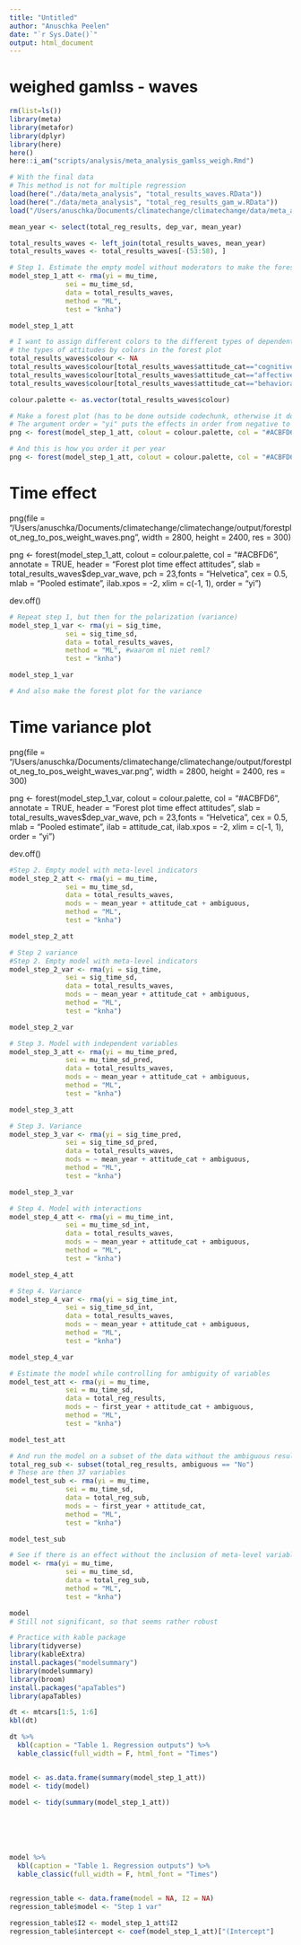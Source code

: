 ```yaml
---
title: "Untitled"
author: "Anuschka Peelen"
date: "`r Sys.Date()`"
output: html_document
---
```

# weighed gamlss - waves 

```r
rm(list=ls())
library(meta)
library(metafor)
library(dplyr)
library(here)
here()
here::i_am("scripts/analysis/meta_analysis_gamlss_weigh.Rmd")
```

```r
# With the final data
# This method is not for multiple regression
load(here("./data/meta_analysis", "total_results_waves.RData"))
load(here("./data/meta_analysis", "total_reg_results_gam_w.RData"))
load("/Users/anuschka/Documents/climatechange/climatechange/data/meta_analysis/total_results_waves.RData")

mean_year <- select(total_reg_results, dep_var, mean_year)

total_results_waves <- left_join(total_results_waves, mean_year)
total_results_waves <- total_results_waves[-(53:58), ] 
```

```r
# Step 1. Estimate the empty model without moderators to make the forest plots. 
model_step_1_att <- rma(yi = mu_time,
              sei = mu_time_sd,
              data = total_results_waves,
              method = "ML",
              test = "knha")

model_step_1_att

# I want to assign different colors to the different types of dependent variables, so that one can easily distinguish 
# the types of attitudes by colors in the forest plot
total_results_waves$colour <- NA
total_results_waves$colour[total_results_waves$attitude_cat=="cognitive"] <- "#2980B9" # blue
total_results_waves$colour[total_results_waves$attitude_cat=="affective"] <- "#CC5279" # pink
total_results_waves$colour[total_results_waves$attitude_cat=="behavioral"] <- "#B0CC52" # green

colour.palette <- as.vector(total_results_waves$colour)

# Make a forest plot (has to be done outside codechunk, otherwise it doesn't save)
# The argument order = "yi" puts the effects in order from negative to positive
png <- forest(model_step_1_att, colout = colour.palette, col = "#ACBFD6", annotate = TRUE, header = "Forest plot time effect attitudes", slab = total_reg_results$dep_var, pch = 23,fonts = "Helvetica", cex = 0.5, mlab = "Pooled estimate", ilab = attitude_cat, ilab.xpos = -2, xlim = c(-1, 1), order = "yi")

# And this is how you order it per year
png <- forest(model_step_1_att, colout = colour.palette, col = "#ACBFD6", annotate = TRUE, header = "Forest plot time effect attitudes", slab = total_reg_results$dep_var, pch = 23,fonts = "Helvetica", cex = 0.5, mlab = "Pooled estimate", ilab = attitude_cat, ilab.xpos = -2, xlim = c(-1, 1), order = total_reg_results$mean_year)

```

# Time effect 
png(file = "/Users/anuschka/Documents/climatechange/climatechange/output/forestplot_neg_to_pos_weight_waves.png", width = 2800, height = 2400, res = 300)

png <- forest(model_step_1_att, colout = colour.palette, col = "#ACBFD6", annotate = TRUE, header = "Forest plot time effect attitudes", slab = total_results_waves$dep_var_wave, pch = 23,fonts = "Helvetica", cex = 0.5, mlab = "Pooled estimate", ilab.xpos = -2, xlim = c(-1, 1), order = "yi")

dev.off()

```r
# Repeat step 1, but then for the polarization (variance)
model_step_1_var <- rma(yi = sig_time,
              sei = sig_time_sd,
              data = total_results_waves,
              method = "ML", #waarom ml niet reml?
              test = "knha")

model_step_1_var

# And also make the forest plot for the variance
```

# Time variance plot
png(file = "/Users/anuschka/Documents/climatechange/climatechange/output/forestplot_neg_to_pos_weight_waves_var.png", width = 2800, height = 2400, res = 300)

png <- forest(model_step_1_var, colout = colour.palette, col = "#ACBFD6", annotate = TRUE, header = "Forest plot time effect attitudes", slab = total_results_waves$dep_var_wave, pch = 23,fonts = "Helvetica", cex = 0.5, mlab = "Pooled estimate", ilab = attitude_cat, ilab.xpos = -2, xlim = c(-1, 1), order = "yi")

dev.off()

```r
#Step 2. Empty model with meta-level indicators
model_step_2_att <- rma(yi = mu_time,
              sei = mu_time_sd,
              data = total_results_waves,
              mods = ~ mean_year + attitude_cat + ambiguous,
              method = "ML",
              test = "knha")

model_step_2_att


```
```r
# Step 2 variance
#Step 2. Empty model with meta-level indicators
model_step_2_var <- rma(yi = sig_time,
              sei = sig_time_sd,
              data = total_results_waves,
              mods = ~ mean_year + attitude_cat + ambiguous,
              method = "ML",
              test = "knha")

model_step_2_var

```

```r
# Step 3. Model with independent variables
model_step_3_att <- rma(yi = mu_time_pred,
              sei = mu_time_sd_pred,
              data = total_results_waves,
              mods = ~ mean_year + attitude_cat + ambiguous,
              method = "ML",
              test = "knha")

model_step_3_att
```

```r
# Step 3. Variance
model_step_3_var <- rma(yi = sig_time_pred,
              sei = sig_time_sd_pred,
              data = total_results_waves,
              mods = ~ mean_year + attitude_cat + ambiguous,
              method = "ML",
              test = "knha")

model_step_3_var
```

```r
# Step 4. Model with interactions
model_step_4_att <- rma(yi = mu_time_int,
              sei = mu_time_sd_int,
              data = total_results_waves,
              mods = ~ mean_year + attitude_cat + ambiguous,
              method = "ML",
              test = "knha")

model_step_4_att

```
```r
# Step 4. Variance
model_step_4_var <- rma(yi = sig_time_int,
              sei = sig_time_sd_int,
              data = total_results_waves,
              mods = ~ mean_year + attitude_cat + ambiguous,
              method = "ML",
              test = "knha")

model_step_4_var
```


```r
# Estimate the model while controlling for ambiguity of variables
model_test_att <- rma(yi = mu_time,
              sei = mu_time_sd,
              data = total_reg_results,
              mods = ~ first_year + attitude_cat + ambiguous,
              method = "ML",
              test = "knha")

model_test_att

# And run the model on a subset of the data without the ambiguous results
total_reg_sub <- subset(total_reg_results, ambiguous == "No")
# These are then 37 variables
model_test_sub <- rma(yi = mu_time,
              sei = mu_time_sd,
              data = total_reg_sub,
              mods = ~ first_year + attitude_cat,
              method = "ML",
              test = "knha")

model_test_sub

# See if there is an effect without the inclusion of meta-level variables
model <- rma(yi = mu_time,
              sei = mu_time_sd,
              data = total_reg_sub,
              method = "ML",
              test = "knha")

model
# Still not significant, so that seems rather robust
```



```r
# Practice with kable package
library(tidyverse)
library(kableExtra)
install.packages("modelsummary")
library(modelsummary)
library(broom)
install.packages("apaTables")
library(apaTables)

dt <- mtcars[1:5, 1:6]
kbl(dt)

dt %>%
  kbl(caption = "Table 1. Regression outputs") %>%
  kable_classic(full_width = F, html_font = "Times")


model <- as.data.frame(summary(model_step_1_att))
model <- tidy(model)

model <- tidy(summary(model_step_1_att))






model %>% 
  kbl(caption = "Table 1. Regression outputs") %>% 
  kable_classic(full_width = F, html_font = "Times")


regression_table <- data.frame(model = NA, I2 = NA)
regression_table$model <- "Step 1 var"

regression_table$I2 <- model_step_1_att$I2
regression_table$intercept <- coef(model_step_1_att)["(Intercept"]



```

